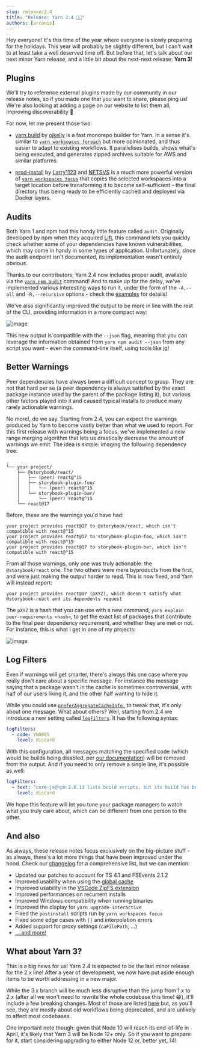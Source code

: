```yaml
---
slug: release/2.4
title: "Release: Yarn 2.4 🎄🎁"
authors: [arcanis]
---
```


Hey everyone! It's this time of the year where everyone is slowly preparing for the holidays. This year will probably be slightly different, but I can't wait to at least take a well deserved time off. But before that, let's talk about our next minor Yarn release, and a little bit about the next-next release: **Yarn 3**!

## Plugins

We'll try to reference external plugins made by our community in our release notes, so if you made one that you want to share, please ping us! We're also looking at adding a page on our website to list them all, improving discoverability 💫

For now, let me present those two:

- [yarn.build](https://yarn.build/) by [ojkelly](https://twitter.com/ojkelly) is a fast monorepo builder for Yarn. In a sense it's similar to [`yarn workspaces foreach`](https://yarnpkg.com/cli/workspaces/foreach) but more opinionated, and thus easier to adapt to existing workflows. It parallelises builds, shows what's being executed, and generates zipped archives suitable for AWS and similar platforms.

- [prod-install](https://gitlab.com/Larry1123/yarn-contrib/-/tree/master/packages/plugin-production-install) by [Larry1123](https://gitlab.com/Larry1123) and [NETSVS](https://www.mynetsvs.com/) is a much more powerful version of [`yarn workspaces focus`](https://yarnpkg.com/cli/workspaces/focus) that copies the selected workspaces into a target location before transforming it to become self-sufficient - the final directory thus being ready to be efficiently cached and deployed via Docker layers.

## Audits

Both Yarn 1 and npm had this handy little feature called `audit`. Originally developed by npm when they acquired [Lift](https://medium.com/npm-inc/npm-acquires-lift-security-258e257ef639), this command lets you quickly check whether some of your dependencies have known vulnerabilities, which may come in handy in some types of application. Unfortunately, since the audit endpoint isn't documented, its implementation wasn't entirely obvious.

Thanks to our contributors, Yarn 2.4 now includes proper audit, available via the [`yarn npm audit`](https://yarnpkg.com/cli/npm/audit) command! And to make up for the delay, we've implemented various interesting ways to run it, under the form of the `-A,--all` and `-R,--recursive` options - check the [examples](https://yarnpkg.com/cli/npm/audit#examples) for details!

We've also significantly improved the output to be more in line with the rest of the CLI, providing information in a more compact way:

![image](https://user-images.githubusercontent.com/1037931/100546031-5ee0ba00-325f-11eb-8d6d-c6973571e099.png)

This new output is compatible with the `--json` flag, meaning that you can leverage the information obtained from `yarn npm audit --json` from any script you want - even the command-line itself, using tools like [jq](https://stedolan.github.io/jq/)! 

## Better Warnings

Peer dependencies have always been a difficult concept to grasp. They are not that hard per se (a peer dependency is always satisfied by the exact package instance used by the parent of the package listing it), but various other factors played into it and caused typical installs to produce many rarely actionable warnings.

No more!, do we say. Starting from 2.4, you can expect the warnings produced by Yarn to become vastly better than what we used to report. For this first release with warnings being a focus, we've implemented a new range merging algorithm that lets us drastically decrease the amount of warnings we emit. The idea is simple: imaging the following dependency tree:

```
.
└── your project/
    ├── @storybook/react/
    │   ├── (peer) react@^15
    │   ├── storybook-plugin-foo/
    │   │   └── (peer) react@^15
    │   └── storybook-plugin-bar/
    │       └── (peer) react@^15
    └── react@17
```

Before, these are the warnings you'd have had:

```
your project provides react@17 to @storybook/react, which isn't compatible with react@^15
your project provides react@17 to storybook-plugin-foo, which isn't compatible with react@^15
your project provides react@17 to storybook-plugin-bar, which isn't compatible with react@^15
```

From all those warnings, only one was truly actionable: the `@storybook/react` one. The two others were mere byproducts from the first, and were just making the output harder to read. This is now fixed, and Yarn will instead report:

```
your project provides react@17 (pXYZ), which doesn't satisfy what @storybook-react and its dependents request
```

The `pXYZ` is a hash that you can use with a new command, `yarn explain peer-requirements <hash>`, to get the exact list of packages that contribute to the final peer dependency requirement, and whether they are met or not. For instance, this is what I get in one of my projects:

![image](https://user-images.githubusercontent.com/1037931/100546016-3e186480-325f-11eb-8454-a44402a45494.png)

## Log Filters

Even if warnings will get smarter, there's always this one case where you really don't care about a specific message. For instance the message saying that a package wasn't in the cache is sometimes controversial, with half of our users liking it, and the other half wanting to hide it.

While you could use [`preferAggregateCacheInfo `](https://yarnpkg.com/configuration/yarnrc/#preferAggregateCacheInfo) to tweak that, it's only about one message. What about others? Well, starting from 2.4 we introduce a new setting called [`logFilters`](https://yarnpkg.com/configuration/yarnrc#logFilters). It has the following syntax:

```yaml
logFilters:
  - code: YN0005
    level: discard
```

With this configuration, all messages matching the specified code (which would be builds being disabled, per [our documentation](https://yarnpkg.com/advanced/error-codes#yn0005---build_disabled)) will be removed from the output. And if you need to only remove a single line, it's possible as well:

```yaml
logFilters:
  - text: "core-js@npm:2.6.11 lists build scripts, but its build has been explicitly disabled through configuration."
    level: discard
```

We hope this feature will let you tune your package managers to watch what you truly care about, which can be different from one person to the other.

## And also

As always, these release notes focus exclusively on the big-picture stuff - as always, there's a lot more things that have been improved under the hood. Check our [changelog](https://github.com/yarnpkg/berry/blob/master/CHANGELOG.md) for a comprehensive list, but we can mention:

- Updated our patches to account for TS 4.1 and FSEvents 2.1.2
- Improved usability when using the [global cache](https://yarnpkg.com/configuration/yarnrc#enableGlobalCache)
- Improved usability in the [VSCode ZipFS extension](https://marketplace.visualstudio.com/items?itemName=arcanis.vscode-zipfs)
- Improved performances on recurrent installs
- Improved Windows compatibility when running binaries
- Improved the display for `yarn upgrade-interactive`
- Fixed the `postinstall` scripts run by `yarn workspaces focus`
- Fixed some edge cases with `||` and interpolation errors
- Added support for proxy settings (`caFilePath`, ...)
- [... and more!](https://github.com/yarnpkg/berry/blob/master/CHANGELOG.md)

## What about Yarn 3?

This is a big news for us! Yarn 2.4 is expected to be the last minor release for the 2.x line! After a year of development, we now have put aside enough items to be worth addressing in a new major.

While the 3.x branch will be much less disruptive than the jump from 1.x to 2.x (after all we won't need to rewrite the whole codebase this time! 😁), it'll include a few breaking changes. Most of those are listed [here](https://github.com/yarnpkg/berry/issues/1406) but, as you'll see, they are mostly about old workflows being deprecated, and are unlikely to affect most codebases.

One important note though: given that Node 10 will reach its end-of-life in April, it's likely that Yarn 3 will be Node 12+ only. So if you want to prepare for it, start considering upgrading to either Node 12 or, better yet, 14!
